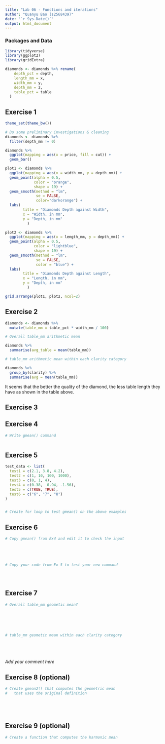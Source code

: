 ```yaml
---
title: "Lab 06 - Functions and iterations"
author: "Quanyu Bao (s2568439)"
date: "`r Sys.Date()`"
output: html_document
---
```



### Packages and Data

```r
library(tidyverse) 
library(ggplot2)
library(gridExtra)
```

```r
diamonds <- diamonds %>% rename(
    depth_pct = depth,
    length_mm = x,
    width_mm = y,
    depth_mm = z,
    table_pct = table
  )
```


## Exercise 1

```r
theme_set(theme_bw())

# Do some preliminary investigations & cleaning
diamonds <- diamonds %>%
  filter(depth_mm != 0)

diamonds %>%
  ggplot(mapping = aes(x = price, fill = cut)) + 
  geom_bar() 

plot1 <- diamonds %>%
  ggplot(mapping = aes(x = width_mm, y = depth_mm)) + 
  geom_point(alpha = 0.5,
             color = "orange",
             shape = 19) + 
  geom_smooth(method = "lm", 
              se = FALSE,
              color="darkorange") +
  labs(
        title = "Diamonds Depth against Width",
        x = "Width, in mm",
        y = "Depth, in mm"
          )

plot2 <- diamonds %>%
  ggplot(mapping = aes(x = length_mm, y = depth_mm)) + 
  geom_point(alpha = 0.5,
             color = "lightblue",
             shape = 19) + 
  geom_smooth(method = "lm", 
              se = FALSE,
              color = "blue") +
  labs(
        title = "Diamonds Depth against Length",
        x = "Length, in mm",
        y = "Depth, in mm"
          )

grid.arrange(plot1, plot2, ncol=2)
```


## Exercise 2

```r

diamonds <- diamonds %>%
  mutate(table_mm = table_pct * width_mm / 100)

# Overall table_mm arithmetic mean

diamonds %>%
  summarise(avg_table = mean(table_mm))

# table_mm arithmetic mean within each clarity category

diamonds %>% 
  group_by(clarity) %>%
  summarise(avg = mean(table_mm))
```

It seems that the better the quality of the diamond, the less table length they have as shown in the table above.

## Exercise 3

```{=latex}
\begin{equation}
\bar{x}_g=\sqrt[n]{\prod_{i=1}^n x_i}
\end{equation}
```

```{=latex}
\begin{equation}
\ln{\bar{x}_g}=\ln{\sqrt[n]{\prod_{i=1}^n x_i}
\end{equation}
```

```{=latex}
\begin{equation}
\bar{x}_g=e^{\ln{\sqrt[n]{\prod_{i=1}^n x_i}}
\end{equation}
```
## Exercise 4

```r
# Write gmean() command



```

## Exercise 5

```r

test_data <- list(
  test1 = c(2.1, 3.8, 4.2),
  test2 = c(1, 10, 100, 1000),
  test3 = c(0, 1, 4),
  test4 = c(0.38,  0.94, -1.56),
  test5 = c(TRUE, TRUE),
  test6 = c("6", "7", "8")
)


# Create for loop to test gmean() on the above examples


```


## Exercise 6

```r
# Copy gmean() from Ex4 and edit it to check the input





# Copy your code from Ex 5 to test your new command





```


## Exercise 7

```r
# Overall table_mm geometic mean?






# table_mm geometic mean within each clarity category






```

_Add your comment here_


## Exercise 8 (optional)

```r
# Create gmean2() that computes the geometric mean 
#   that uses the original definition






```


## Exercise 9 (optional)

```r
# Create a function that computes the harmonic mean







```
